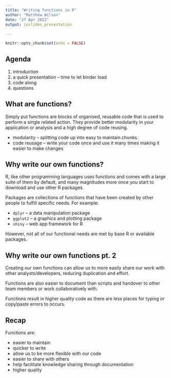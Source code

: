 ```yaml
---
title: "Writing functions in R"
author: "Matthew Wilson"
date: "27 Apr 2022"
output: ioslides_presentation
  
---
```


```r
knitr::opts_chunk$set(echo = FALSE)
```

## Agenda
1. introduction
2. a quick presentation -- time to let binder load
3. code along
4. questions

## What are functions?
Simply put functions are blocks of organised, reusable code that is used to perform a single related action. They provide better modularity in your application or analysis and a high degree of code reusing.

* modularity -- splitting code up into easy to maintain chunks. 
* code reusage -- write your code once and use it many times making it easier to make changes

## Why write our own functions?
R, like other programming languages uses functions and comes with a large suite of them by default, and many magnitudes more once you start to download and use other R packages.

Packages are collections of functions that have been created by other people to fulfill specific needs. For example:

* `dplyr` -- a data manipulation package
* `ggplot2` -- a graphics and plotting package
* `shiny` -- web app framework for R

However, not all of our functional needs are met by base R or available packages.

## Why write our own functions pt. 2
Creating our own functions can allow us to more easily share our work with other analysts/developers, reducing duplication and effort.

Functions are also easier to document than scripts and handover to other team members or work collaboratively with.

Functions result in higher quality code as there are less places for typing or copy/paste errors to occurs.

## Recap
Functions are:

* easier to maintain
* quicker to write
* allow us to be more flexible with our code
* easier to share with others
* help facilitate knowledge sharing through documentation
* higher quality 

